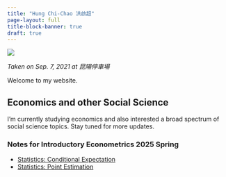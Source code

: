 ```yaml
---
title: "Hung Chi-Chao 洪啟超"
page-layout: full
title-block-banner: true
draft: true
---
```


![](./figures/cover.jpeg)

*Taken on Sep. 7, 2021 at 昆陽停車場*

Welcome to my website.

## Economics and other Social Science

I'm currently studying economics and also interested a broad spectrum of social science topics. Stay tuned for more updates.

### Notes for Introductory Econometrics 2025 Spring
-   [Statistics: Conditional Expectation](./files/review01-1.pdf)
-   [Statistics: Point Estimation](./files/review02.pdf)
